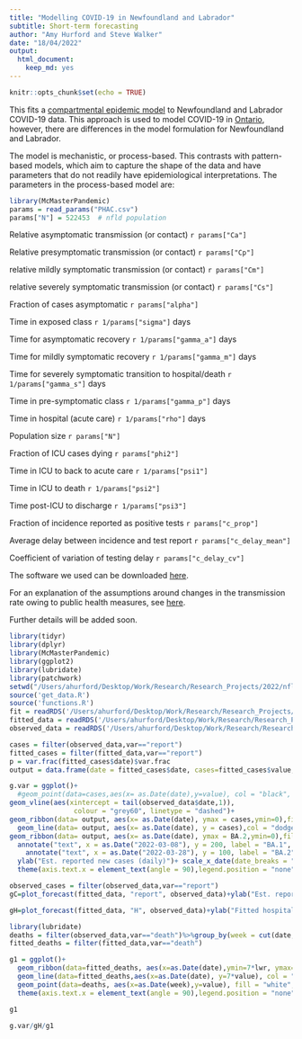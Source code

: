 ```yaml
---
title: "Modelling COVID-19 in Newfoundland and Labrador"
subtitle: Short-term forecasting
author: "Amy Hurford and Steve Walker"
date: "18/04/2022"
output: 
  html_document: 
    keep_md: yes
---
```


```r
knitr::opts_chunk$set(echo = TRUE)
```

This fits a [compartmental epidemic model](https://mcmasterpandemic.shinyapps.io/mcmasterpandemicshiny/) to Newfoundland and Labrador COVID-19 data. This approach is used to model COVID-19 in [Ontario](https://mac-theobio.github.io/forecasts/outputs/McMasterOntarioForecastsBlog2022-01-26), however, there are differences in the model formulation for Newfoundland and Labrador.

The model is mechanistic, or process-based. This contrasts with pattern-based models, which aim to capture the shape of the data and have parameters that do not readily have epidemiological interpretations. The parameters in the process-based model are:

```r
library(McMasterPandemic)
params = read_params("PHAC.csv")
params["N"] = 522453  # nfld population
```


Relative asymptomatic transmission (or contact) `r params["Ca"]`

Relative presymptomatic transmission (or contact) `r params["Cp"]`

relative mildly symptomatic transmission (or contact) `r params["Cm"]`

relative severely symptomatic transmission (or contact) `r params["Cs"]`

Fraction of cases asymptomatic `r params["alpha"]`

Time in exposed class `r 1/params["sigma"]` days

Time for asymptomatic recovery `r 1/params["gamma_a"]` days

Time for mildly symptomatic recovery `r 1/params["gamma_m"]` days

Time for severely symptomatic transition to hospital/death `r 1/params["gamma_s"]` days

Time in pre-symptomatic class `r 1/params["gamma_p"]` days

Time in hospital (acute care) `r 1/params["rho"]` days

Population size `r params["N"]`

Fraction of ICU cases dying `r params["phi2"]`

Time in ICU to back to acute care `r 1/params["psi1"]`

Time in ICU to death `r 1/params["psi2"]`

Time post-ICU to discharge `r 1/params["psi3"]`

Fraction of incidence reported as positive tests `r params["c_prop"]`

Average delay between incidence and test report `r params["c_delay_mean"]`

Coefficient of variation of testing delay `r params["c_delay_cv"]`


The software we used can be downloaded [here](https://github.com/mac-theobio/McMasterPandemic).

For an explanation of the assumptions around changes in the transmission rate owing to public health measures, see [here](https://rpubs.com/ahurford/891932).

Further details will be added soon.


```r
library(tidyr)
library(dplyr)
library(McMasterPandemic)
library(ggplot2)
library(lubridate)
library(patchwork)
setwd("/Users/ahurford/Desktop/Work/Research/Research_Projects/2022/nfld-macpan")
source('get_data.R')
source('functions.R')
fit = readRDS('/Users/ahurford/Desktop/Work/Research/Research_Projects/2022/nfld-macpan/variant_model/variant_model_files/fit_var.rds')
fitted_data = readRDS('/Users/ahurford/Desktop/Work/Research/Research_Projects/2022/nfld-macpan/variant_model/variant_model_files/fitted_data_var.rds')
observed_data = readRDS('/Users/ahurford/Desktop/Work/Research/Research_Projects/2022/nfld-macpan/initial_model/initial_model_files/observed_data2.rds')
```



```r
cases = filter(observed_data,var=="report")
fitted_cases = filter(fitted_data,var=="report")
p = var.frac(fitted_cases$date)$var.frac
output = data.frame(date = fitted_cases$date, cases=fitted_cases$value, BA.2 = p*fitted_cases$value)

g.var = ggplot()+
  #geom_point(data=cases,aes(x= as.Date(date),y=value), col = "black", pch=21, fill = "white")+
geom_vline(aes(xintercept = tail(observed_data$date,1)),
                colour = "grey60", linetype = "dashed")+
geom_ribbon(data= output, aes(x= as.Date(date), ymax = cases,ymin=0),fill = "dodgerblue", alpha = 0.3)+
  geom_line(data= output, aes(x= as.Date(date), y = cases),col = "dodgerblue", alpha = 0.3)+
geom_ribbon(data= output, aes(x= as.Date(date), ymax = BA.2,ymin=0),fill = "blue", alpha = 0.3)+
  annotate("text", x = as.Date("2022-03-08"), y = 200, label = "BA.1", col = "dodgerblue")+
    annotate("text", x = as.Date("2022-03-28"), y = 100, label = "BA.2", col="darkblue")+
  ylab("Est. reported new cases (daily)")+ scale_x_date(date_breaks = "7 day", date_labels = "%d %b", limits = c(as.Date("2021-12-15"), tail(as.Date(fitted_cases$date),1)))+
  theme(axis.text.x = element_text(angle = 90),legend.position = "none")+xlab("")

```

```r
observed_cases = filter(observed_data,var=="report")
gC=plot_forecast(fitted_data, "report", observed_data)+ylab("Est. reported new cases (daily)")+scale_x_date(date_breaks = "7 day", date_labels = "%d %b", limits = c(as.Date("2021-12-15"), tail(as.Date(fitted_cases$date),1)))
```


```r
gH=plot_forecast(fitted_data, "H", observed_data)+ylab("Fitted hospital occupancy")+scale_x_date(date_breaks = "7 day", date_labels = "%d %b", limits = c(as.Date("2021-12-15"), tail(as.Date(fitted_cases$date),1)))+geom_vline(aes(xintercept = tail(observed_data$date,1)),colour = "grey60", linetype = "dashed")

```


```r
library(lubridate)
deaths = filter(observed_data,var=="death")%>%group_by(week = cut(date, "week")) %>% summarise(value = sum(value))
fitted_deaths = filter(fitted_data,var=="death")

g1 = ggplot()+
  geom_ribbon(data=fitted_deaths, aes(x=as.Date(date),ymin=7*lwr, ymax=7*upr), alpha = 0.3, fill = "dodgerblue")+
  geom_line(data=fitted_deaths,aes(x=as.Date(date), y=7*value), col = "dodgerblue")+ylab("Fitted deaths (weekly)")+ scale_x_date(date_breaks = "7 day", date_labels = "%d %b", limits = c(as.Date("2021-12-15"), tail(as.Date(fitted_cases$date),1)))+
  geom_point(data=deaths, aes(x=as.Date(week),y=value), fill = "white", pch=21)+
  theme(axis.text.x = element_text(angle = 90),legend.position = "none")+xlab("")+geom_vline(aes(xintercept = tail(observed_data$date,1)), colour = "grey60", linetype = "dashed")

g1
```

```r
g.var/gH/g1
```
